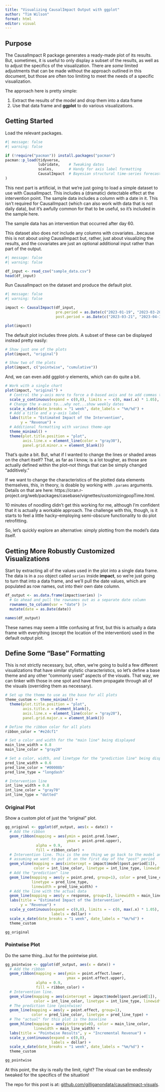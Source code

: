 ```yaml
---
title: "Visualizing CausalImpact Output with ggplot"
author: "Tim Wilson"
format: html
editor: visual
---
```


## Purpose

The CausalImpact R package generates a ready-made plot of its results. But, sometimes, it is useful to only display a subset of the results, as well as to adjust the specifics of the visualization. There are *some* limited adjustments that can be made without the approach outlined in this document, but those are often too limiting to meet the needs of a specific visualization.

The approach here is pretty simple:

1. Extract the results of the model and drop them into a data frame
2. Use that data frame and **ggplot** to do various visualizations.

## Getting Started

Load the relevant packages.

```r
#| message: false
#| warning: false

if (!require("pacman")) install.packages("pacman")
pacman::p_load(tidyverse,
               lubridate,    # Tweaking dates
               scales,       # Handy for axis label formatting
               CausalImpact  # Bayesian structural time-series forecasting
)

```

This next part is artificial, in that we're just going to load a simple dataset to use with CausalImpact. This includes a (dramatic) detectable effect at the intervention point. The sample data includes a column with a date in it. This isn't required for CausalImpact (which can also work with data that is not daily data), but it's awfully common for that to be useful, so it's included in the sample here.

The sample data has an intervention that occurred after day 60.

This dataset also does *not* include any columns with covariates...because this is not about *using* CausalImpact but, rather, just about visualizing the results, and the covariates are just an optional additional input rather than part of the output.

```r
#| message: false
#| warning: false

df_input <- read_csv("sample_data.csv")
head(df_input)

```

Run CausalImpact on the dataset and produce the default plot.

```r
#| message: false
#| warning: false

impact <- CausalImpact(df_input, 
                       pre.period = as.Date(c("2023-01-19", "2023-03-20")),
                       post.period = as.Date(c("2023-03-21", "2023-04-18")))

plot(impact)

```
The default plot includes three plots. A subset of these can be displayed instead pretty easily:

```r

# Show just one of the plots
plot(impact, "original")

# Show two of the plots
plot(impact, c("pointwise", "cumulative"))

```
And, we can even add ggplot-y elements, which can do quite a bit.

```r

# Work with a single chart
plot(impact, "original") +
  # Control the y-axis more to force a 0-based axis and to add commas to the #s
  scale_y_continuous(expand = c(0,0), limits = ~ c(0, max(.x) * 1.05), label = dollar) +
  # Change the x-axis to...why not...show weekly dates
  scale_x_date(date_breaks = "1 week", date_labels = "%m/%d") +
  # Add a title and a y-axis label
  labs(title = "Estimated Impact of the Intervention",
       y = "Revenue") +
  # Additional formatting with various theme-age
  theme_minimal() +
  theme(plot.title.position = "plot",
        axis.line.x = element_line(color = "gray30"),
        panel.grid.minor.x = element_blank())

```
That's quite a bit. But, what if I wanted to change the lines or shaded areas on the chart itself? That, as far as I know, is a lot tougher, as those are actually defined within the plot--not things that can be simply changed "additively."

If we want to change the characteristics of the plotted data elements themselves, this, in theory, is doable by working with `.params` arguments. Details on that are here: https://cran.r-project.org/web/packages/casebase/vignettes/customizingpopTime.html.

10 minutes of noodling didn't get this working for me, although I'm confident that it is actually a workable approach. The challenge with this, though, is it starts to feel a little hacky--employing semi-obscure functionality to do plot retrofitting.

So, let's quickly explore an alternative: simply plotting from the model's data itself.

## Getting More Robustly Customized Visualizations

Start by extracting all of the values used in the plot into a single data frame. The data is in a `zoo` object called `series` inside **impact**, so we're just going to turn that into a data frame, and we'll pull the date values, which are populated as row names, out into their own date column.

```r

df_output <- as.data.frame(impact$series) |>
  # Go ahead and pull the rownames out as a separate date column
  rownames_to_column(var = "date") |> 
  mutate(date = as.Date(date))

names(df_output)

```

These names may seem a little confusing at first, but this is actually a data frame with everything (except the location of the intervention) used in the default output plot.

## Define Some "Base" Formatting

This is not strictly necessary, but, often, we're going to build a few different visualizations that have similar stylistic characteristics, so let's define a base theme and any other "commonly used" aspects of the visuals. That way, we can tinker with those in one spot and have them propagate through all of the visuals (overriding them as necessary).

```r

# Set up the theme to use as the base for all plots
theme_custom <- theme_minimal() +
  theme(plot.title.position = "plot",
        axis.title.x = element_blank(),
        axis.line.x = element_line(color = "gray20"),
        panel.grid.major.x = element_blank())

# Define the ribbon color for all plots
ribbon_color = "#e2dcf1"

# Set a color and width for the "main line" being displayed
main_line_width = 0.8
main_line_color = "gray20"

# Set a color, width, and linetype for the "prediction line" being displayed
pred_line_width = 0.6
pred_line_color = "#00008b"
pred_line_type = "longdash"

# Intervention line
int_line_width = 0.8
int_line_color = "gray70"
int_line_type = "dotted"

```

### Original Plot

Show a custom plot of just the "original" plot. 

```r

gg_original <- ggplot(df_output, aes(x = date)) +
  # Add the ribbon
  geom_ribbon(mapping = aes(ymin = point.pred.lower,
                            ymax = point.pred.upper),
              alpha = 0.9,
              fill = ribbon_color) +
  # Intervention line. This is the one thing we go back to the model and pull from--
  # assuming we want to put it on the first day of the "post" period
  geom_vline(mapping = aes(xintercept = impact$model$post.period[1]),
             color = int_line_color, linetype = int_line_type, linewidth = int_line_width) +
  # Add the "prediction" line
  geom_line(mapping = aes(y = point.pred, group=1), color = pred_line_color, 
            linetype = pred_line_type,
            linewidth = pred_line_width) +
  # Add the line with the actual data
  geom_line(mapping = aes(y = response, group=1), linewidth = main_line_width) +
  labs(title = "Estimated Impact of the Intervention",
       y = "Revenue") +
  scale_y_continuous(expand = c(0,0), limits = ~ c(0, max(.x) * 1.05), 
                     labels = dollar) +
  scale_x_date(date_breaks = "1 week", date_labels = "%m/%d") +
  theme_custom

gg_original

```

### Pointwise Plot

Do the same thing...but for the pointwise plot.

```r

gg_pointwise <- ggplot(df_output, aes(x = date)) + 
  # Add the ribbon
  geom_ribbon(mapping = aes(ymin = point.effect.lower,
                            ymax = point.effect.upper),
              alpha = 0.9,
              fill = ribbon_color) +
  # Intervention line.
  geom_vline(mapping = aes(xintercept = impact$model$post.period[1]),
             color = int_line_color, linetype = int_line_type, linewidth = int_line_width) +
  # The prediction line (pointwise)
  geom_line(mapping = aes(y = point.effect, group=1), 
            color = pred_line_color, linetype = pred_line_type) + 
  # The "actual" for this plot is the baseline
  geom_hline(mapping = aes(yintercept=0), color = main_line_color,
             linewidth = main_line_width) + 
  labs(title = "Pointwise Results", y = "Incremental Revenue") + 
  scale_y_continuous(expand = c(0,0), 
                     labels = dollar) + 
  scale_x_date(date_breaks = "1 week", date_labels = "%m/%d") + 
  theme_custom

gg_pointwise

```
At this point, the sky is really the limit, right? The visual can be endlessly tweaked for the specifics of the situation!

The repo for this post is at: [github.com/gilliganondata/causalimpact-visuals](https://github.com/gilliganondata/causalimpact-visuals).